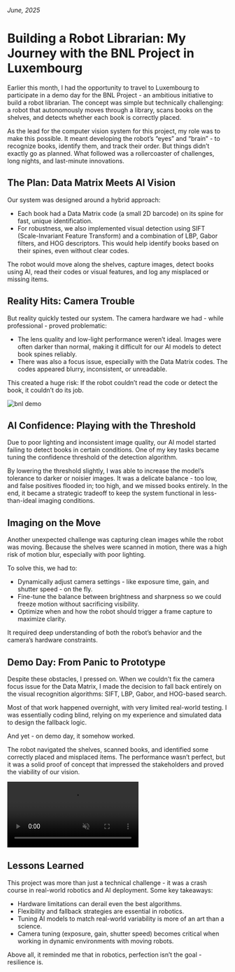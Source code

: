 *June, 2025*

<Cover
  src="/images/luxembourg.jpg"
  alt="Luxembourg, 2025"
/>

# Building a Robot Librarian: My Journey with the BNL Project in Luxembourg

Earlier this month, I had the opportunity to travel to Luxembourg to participate in a demo day for the BNL Project - an ambitious initiative to build a robot librarian. The concept was simple but technically challenging: a robot that autonomously moves through a library, scans books on the shelves, and detects whether each book is correctly placed.

As the lead for the computer vision system for this project, my role was to make this possible. It meant developing the robot’s “eyes” and “brain” - to recognize books, identify them, and track their order. But things didn’t exactly go as planned. What followed was a rollercoaster of challenges, long nights, and last-minute innovations.


## The Plan: Data Matrix Meets AI Vision

Our system was designed around a hybrid approach:

* Each book had a Data Matrix code (a small 2D barcode) on its spine for fast, unique identification.
* For robustness, we also implemented visual detection using SIFT (Scale-Invariant Feature Transform) and a combination of LBP, Gabor filters, and HOG descriptors. This would help identify books based on their spines, even without clear codes.

The robot would move along the shelves, capture images, detect books using AI, read their codes or visual features, and log any misplaced or missing items.

## Reality Hits: Camera Trouble
But reality quickly tested our system. The camera hardware we had - while professional - proved problematic:

* The lens quality and low-light performance weren’t ideal. Images were often darker than normal, making it difficult for our AI models to detect book spines reliably.
* There was also a focus issue, especially with the Data Matrix codes. The codes appeared blurry, inconsistent, or unreadable.

This created a huge risk: If the robot couldn’t read the code or detect the book, it couldn’t do its job.

<Image
  src="/images/bnl_demo.jpg"
  alt="bnl demo"
  caption="Real-time camera parameter adjustments"
/>


## AI Confidence: Playing with the Threshold
Due to poor lighting and inconsistent image quality, our AI model started failing to detect books in certain conditions. One of my key tasks became tuning the confidence threshold of the detection algorithm.

By lowering the threshold slightly, I was able to increase the model’s tolerance to darker or noisier images. It was a delicate balance - too low, and false positives flooded in; too high, and we missed books entirely. In the end, it became a strategic tradeoff to keep the system functional in less-than-ideal imaging conditions.

## Imaging on the Move
Another unexpected challenge was capturing clean images while the robot was moving. Because the shelves were scanned in motion, there was a high risk of motion blur, especially with poor lighting.

To solve this, we had to:
* Dynamically adjust camera settings - like exposure time, gain, and shutter speed - on the fly.
* Fine-tune the balance between brightness and sharpness so we could freeze motion without sacrificing visibility.
* Optimize when and how the robot should trigger a frame capture to maximize clarity.

It required deep understanding of both the robot’s behavior and the camera’s hardware constraints.

## Demo Day: From Panic to Prototype
Despite these obstacles, I pressed on. When we couldn't fix the camera focus issue for the Data Matrix, I made the decision to fall back entirely on the visual recognition algorithms: SIFT, LBP, Gabor, and HOG-based search.

Most of that work happened overnight, with very limited real-world testing. I was essentially coding blind, relying on my experience and simulated data to design the fallback logic.

And yet - on demo day, it somehow worked.

The robot navigated the shelves, scanned books, and identified some correctly placed and misplaced items. The performance wasn’t perfect, but it was a solid proof of concept that impressed the stakeholders and proved the viability of our vision.

<Video
  src="/videos/bnl_demo.MOV"
  caption="Demo day. Robot navigating the shelf"
  controls
  autoPlay
  muted
  loop
/>

## Lessons Learned
This project was more than just a technical challenge - it was a crash course in real-world robotics and AI deployment. Some key takeaways:
* Hardware limitations can derail even the best algorithms.
* Flexibility and fallback strategies are essential in robotics.
* Tuning AI models to match real-world variability is more of an art than a science.
* Camera tuning (exposure, gain, shutter speed) becomes critical when working in dynamic environments with moving robots.

Above all, it reminded me that in robotics, perfection isn’t the goal - resilience is.